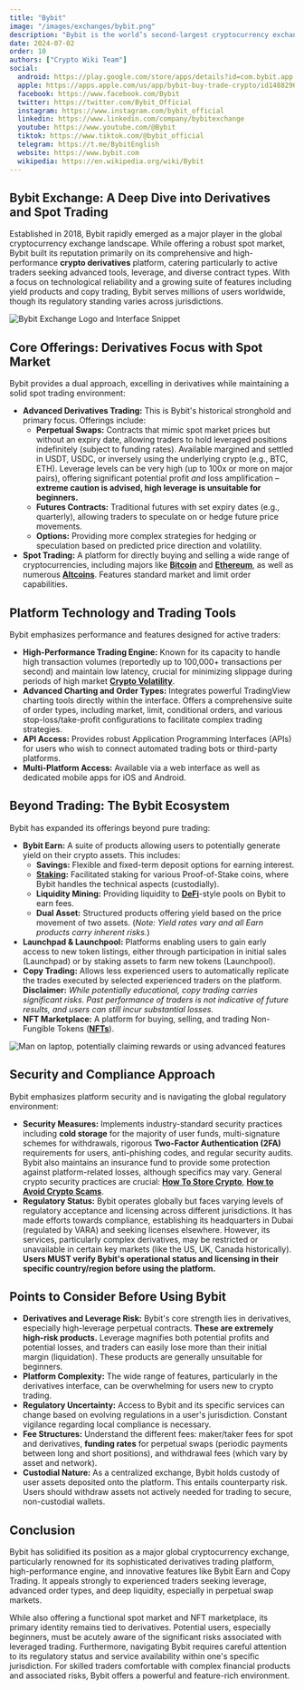 ```yaml
---
title: "Bybit"
image: "/images/exchanges/bybit.png"
description: "Bybit is the world’s second-largest cryptocurrency exchange by trading volume."
date: 2024-07-02
order: 10
authors: ["Crypto Wiki Team"]
social:
  android: https://play.google.com/store/apps/details?id=com.bybit.app
  apple: https://apps.apple.com/us/app/bybit-buy-trade-crypto/id1488296980
  facebook: https://www.facebook.com/Bybit
  twitter: https://twitter.com/Bybit_Official
  instagram: https://www.instagram.com/bybit_official
  linkedin: https://www.linkedin.com/company/bybitexchange
  youtube: https://www.youtube.com/@Bybit
  tiktok: https://www.tiktok.com/@bybit_official
  telegram: https://t.me/BybitEnglish
  website: https://www.bybit.com
  wikipedia: https://en.wikipedia.org/wiki/Bybit
---
```


## **Bybit Exchange: A Deep Dive into Derivatives and Spot Trading**

Established in 2018, Bybit rapidly emerged as a major player in the global cryptocurrency exchange landscape. While offering a robust spot market, Bybit built its reputation primarily on its comprehensive and high-performance **crypto derivatives** platform, catering particularly to active traders seeking advanced tools, leverage, and diverse contract types. With a focus on technological reliability and a growing suite of features including yield products and copy trading, Bybit serves millions of users worldwide, though its regulatory standing varies across jurisdictions.

![Bybit Exchange Logo and Interface Snippet](/images/exchanges/bybit.png)

## **Core Offerings: Derivatives Focus with Spot Market**

Bybit provides a dual approach, excelling in derivatives while maintaining a solid spot trading environment:

- **Advanced Derivatives Trading:** This is Bybit's historical stronghold and primary focus. Offerings include:
  - **Perpetual Swaps:** Contracts that mimic spot market prices but without an expiry date, allowing traders to hold leveraged positions indefinitely (subject to funding rates). Available margined and settled in USDT, USDC, or inversely using the underlying crypto (e.g., BTC, ETH). Leverage levels can be very high (up to 100x or more on major pairs), offering significant potential profit _and_ loss amplification – **extreme caution is advised, high leverage is unsuitable for beginners.**
  - **Futures Contracts:** Traditional futures with set expiry dates (e.g., quarterly), allowing traders to speculate on or hedge future price movements.
  - **Options:** Providing more complex strategies for hedging or speculation based on predicted price direction and volatility.
- **Spot Trading:** A platform for directly buying and selling a wide range of cryptocurrencies, including majors like **[Bitcoin](/posts/what-is-bitcoin)** and **[Ethereum](/posts/what-is-ethereum)**, as well as numerous **[Altcoins](/posts/what-are-altcoins)**. Features standard market and limit order capabilities.

## **Platform Technology and Trading Tools**

Bybit emphasizes performance and features designed for active traders:

- **High-Performance Trading Engine:** Known for its capacity to handle high transaction volumes (reportedly up to 100,000+ transactions per second) and maintain low latency, crucial for minimizing slippage during periods of high market **[Crypto Volatility](/posts/crypto-volatility)**.
- **Advanced Charting and Order Types:** Integrates powerful TradingView charting tools directly within the interface. Offers a comprehensive suite of order types, including market, limit, conditional orders, and various stop-loss/take-profit configurations to facilitate complex trading strategies.
- **API Access:** Provides robust Application Programming Interfaces (APIs) for users who wish to connect automated trading bots or third-party platforms.
- **Multi-Platform Access:** Available via a web interface as well as dedicated mobile apps for iOS and Android.

## **Beyond Trading: The Bybit Ecosystem**

Bybit has expanded its offerings beyond pure trading:

- **Bybit Earn:** A suite of products allowing users to potentially generate yield on their crypto assets. This includes:
  - **Savings:** Flexible and fixed-term deposit options for earning interest.
  - **[Staking](/posts/crypto-staking):** Facilitated staking for various Proof-of-Stake coins, where Bybit handles the technical aspects (custodially).
  - **Liquidity Mining:** Providing liquidity to **[DeFi](/posts/what-is-defi)**-style pools on Bybit to earn fees.
  - **Dual Asset:** Structured products offering yield based on the price movement of two assets. (_Note: Yield rates vary and all Earn products carry inherent risks._)
- **Launchpad & Launchpool:** Platforms enabling users to gain early access to new token listings, either through participation in initial sales (Launchpad) or by staking assets to farm new tokens (Launchpool).
- **Copy Trading:** Allows less experienced users to automatically replicate the trades executed by selected experienced traders on the platform. **Disclaimer:** _While potentially educational, copy trading carries significant risks. Past performance of traders is not indicative of future results, and users can still incur substantial losses._
- **NFT Marketplace:** A platform for buying, selling, and trading Non-Fungible Tokens (**[NFTs](/posts/are-nfts-dead)**).

![Man on laptop, potentially claiming rewards or using advanced features](/images/posts/man-and-laptop.jpg)

## **Security and Compliance Approach**

Bybit emphasizes platform security and is navigating the global regulatory environment:

- **Security Measures:** Implements industry-standard security practices including **cold storage** for the majority of user funds, multi-signature schemes for withdrawals, rigorous **Two-Factor Authentication (2FA)** requirements for users, anti-phishing codes, and regular security audits. Bybit also maintains an insurance fund to provide some protection against platform-related losses, although specifics may vary. General crypto security practices are crucial: **[How To Store Crypto](/posts/how-to-store-crypto)**, **[How to Avoid Crypto Scams](/posts/how-to-avoid-crypto-scams)**.
- **Regulatory Status:** Bybit operates globally but faces varying levels of regulatory acceptance and licensing across different jurisdictions. It has made efforts towards compliance, establishing its headquarters in Dubai (regulated by VARA) and seeking licenses elsewhere. However, its services, particularly complex derivatives, may be restricted or unavailable in certain key markets (like the US, UK, Canada historically). **Users MUST verify Bybit's operational status and licensing in their specific country/region before using the platform.**

## **Points to Consider Before Using Bybit**

- **Derivatives and Leverage Risk:** Bybit's core strength lies in derivatives, especially high-leverage perpetual contracts. **These are extremely high-risk products.** Leverage magnifies both potential profits and potential losses, and traders can easily lose more than their initial margin (liquidation). These products are generally unsuitable for beginners.
- **Platform Complexity:** The wide range of features, particularly in the derivatives interface, can be overwhelming for users new to crypto trading.
- **Regulatory Uncertainty:** Access to Bybit and its specific services can change based on evolving regulations in a user's jurisdiction. Constant vigilance regarding local compliance is necessary.
- **Fee Structures:** Understand the different fees: maker/taker fees for spot and derivatives, **funding rates** for perpetual swaps (periodic payments between long and short positions), and withdrawal fees (which vary by asset and network).
- **Custodial Nature:** As a centralized exchange, Bybit holds custody of user assets deposited onto the platform. This entails counterparty risk. Users should withdraw assets not actively needed for trading to secure, non-custodial wallets.

## **Conclusion**

Bybit has solidified its position as a major global cryptocurrency exchange, particularly renowned for its sophisticated derivatives trading platform, high-performance engine, and innovative features like Bybit Earn and Copy Trading. It appeals strongly to experienced traders seeking leverage, advanced order types, and deep liquidity, especially in perpetual swap markets.

While also offering a functional spot market and NFT marketplace, its primary identity remains tied to derivatives. Potential users, especially beginners, must be acutely aware of the significant risks associated with leveraged trading. Furthermore, navigating Bybit requires careful attention to its regulatory status and service availability within one's specific jurisdiction. For skilled traders comfortable with complex financial products and associated risks, Bybit offers a powerful and feature-rich environment.
